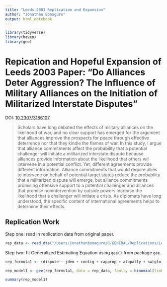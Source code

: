 ```yaml
---
title: "Leeds 2003 Replication and Expansion"
author: "Jonathan Bonaguro"
output: html_notebook
---
```


```r
library(tidyverse)
library(haven)
library(gee)
```

# Repication and Hopeful Expansion of Leeds 2003 Paper: "Do Alliances Deter Aggression? The Influence of Military Alliances on the Initiation of Militarized Interstate Disputes"

DOI: [10.2307/3186107](10.2307/3186107)

> Scholars have long debated the effects of military alliances on the likelihood of war, and no clear support has emerged for the argument that alliances improve the prospects for peace through effective deterrence nor that they kindle the flames of war. In this study, I argue that alliance commitments affect the probability that a potential challenger will initiate a militarized interstate dispute because alliances provide information about the likelihood that others will intervene in a potential conflict. Yet, different agreements provide different information. Alliance commitments that would require allies to intervene on behalf of potential target states reduce the probability that a militarized dispute will emerge, but alliance commitments promising offensive support to a potential challenger and alliances that promise nonintervention by outside powers increase the likelihood that a challenger will initiate a crisis. As diplomats have long understood, the specific content of international agreements helps to determine their effects.

## Replication Work

Step one: read in replication data from original paper.

```r
rep_data <- read_dta("/Users/jonathanbonaguro/R-GENERAL/Replications/Leeds_2003/Data/LeedsAJPS03.dta")
```

Step two: fit Generalized Estimating Equation using `gee()` from package `gee`.

```r
rep_formula1 <- (dispute ~ jdem + contig + capprop + atopally + swtglo)

rep_model1 <- gee(rep_formula1, data = rep_data, family = binomial(link = "logit"), id = dyad, corstr = "exchangeable")

summary(rep_model1)
```

